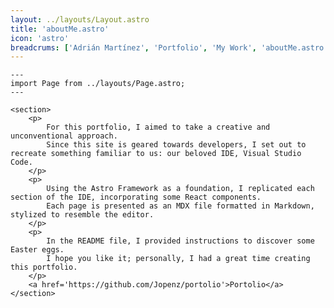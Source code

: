 ```yaml
---
layout: ../layouts/Layout.astro
title: 'aboutMe.astro'
icon: 'astro'
breadcrums: ['Adrián Martínez', 'Portfolio', 'My Work', 'aboutMe.astro']
---
```


```astro
---
import Page from ../layouts/Page.astro;
---

<section>
    <p>
        For this portfolio, I aimed to take a creative and unconventional approach.
        Since this site is geared towards developers, I set out to recreate something familiar to us: our beloved IDE, Visual Studio Code.
    </p>
    <p>
        Using the Astro Framework as a foundation, I replicated each section of the IDE, incorporating some React components.
        Each page is presented as an MDX file formatted in Markdown, stylized to resemble the editor.
    </p>
    <p>
        In the README file, I provided instructions to discover some Easter eggs.
        I hope you like it; personally, I had a great time creating this portfolio.
    </p>
    <a href='https://github.com/Jopenz/portolio'>Portolio</a>
</section>

```
